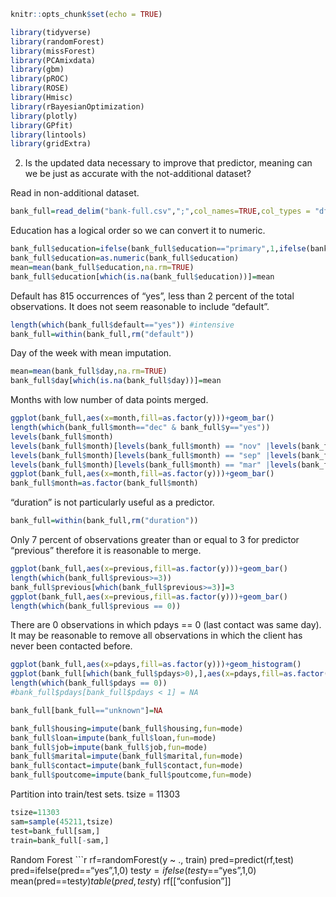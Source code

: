 ```r
knitr::opts_chunk$set(echo = TRUE)
```

```r
library(tidyverse)
library(randomForest)
library(missForest)
library(PCAmixdata)
library(gbm)
library(pROC)
library(ROSE)
library(Hmisc)
library(rBayesianOptimization)
library(plotly)
library(GPfit)
library(lintools)
library(gridExtra)
```

2. Is the updated data necessary to improve that predictor, meaning can we be just as accurate with the not-additional dataset?

Read in non-additional dataset.
```r
bank_full=read_delim("bank-full.csv",";",col_names=TRUE,col_types = "dffffdfffdfddddff")
```

Education has a logical order so we can convert it to numeric.
```r
bank_full$education=ifelse(bank_full$education=="primary",1,ifelse(bank_full$education=="secondary",2,ifelse(bank_full$education== "tertiary",3,NA)))
bank_full$education=as.numeric(bank_full$education)
mean=mean(bank_full$education,na.rm=TRUE) 
bank_full$education[which(is.na(bank_full$education))]=mean
```

Default has 815 occurrences of "yes", less than 2 percent of the total observations. It does not seem reasonable to include "default".
```r
length(which(bank_full$default=="yes")) #intensive
bank_full=within(bank_full,rm("default")) 
```
Day of the week with mean imputation.
```r
mean=mean(bank_full$day,na.rm=TRUE)
bank_full$day[which(is.na(bank_full$day))]=mean 
```

Months with low number of data points merged.
```r
ggplot(bank_full,aes(x=month,fill=as.factor(y)))+geom_bar()
length(which(bank_full$month=="dec" & bank_full$y=="yes"))
levels(bank_full$month)
levels(bank_full$month)[levels(bank_full$month) == "nov" |levels(bank_full$month) == "dec"] ="nov/dec"
levels(bank_full$month)[levels(bank_full$month) == "sep" |levels(bank_full$month) == "oct"] ="sep/oct"
levels(bank_full$month)[levels(bank_full$month) == "mar" |levels(bank_full$month) == "apr"] ="mar/apr"
ggplot(bank_full,aes(x=month,fill=as.factor(y)))+geom_bar()
bank_full$month=as.factor(bank_full$month)
```

"duration" is not particularly useful as a predictor.
```r
bank_full=within(bank_full,rm("duration"))
```

Only 7 percent of observations greater than or equal to 3 for predictor "previous" therefore it is reasonable to merge.
```r
ggplot(bank_full,aes(x=previous,fill=as.factor(y)))+geom_bar()
length(which(bank_full$previous>=3))
bank_full$previous[which(bank_full$previous>=3)]=3
ggplot(bank_full,aes(x=previous,fill=as.factor(y)))+geom_bar()
length(which(bank_full$previous == 0))
```

There are 0 observations in which pdays == 0 (last contact was same day). It may be reasonable to remove all observations in which the client has never been contacted before.
```r
ggplot(bank_full,aes(x=pdays,fill=as.factor(y)))+geom_histogram()
ggplot(bank_full[which(bank_full$pdays>0),],aes(x=pdays,fill=as.factor(y)))+geom_histogram()
length(which(bank_full$pdays == 0))
#bank_full$pdays[bank_full$pdays < 1] = NA

```


```r
bank_full[bank_full=="unknown"]=NA
```


```r
bank_full$housing=impute(bank_full$housing,fun=mode)
bank_full$loan=impute(bank_full$loan,fun=mode)
bank_full$job=impute(bank_full$job,fun=mode)
bank_full$marital=impute(bank_full$marital,fun=mode)
bank_full$contact=impute(bank_full$contact,fun=mode)
bank_full$poutcome=impute(bank_full$poutcome,fun=mode)
```

Partition into train/test sets. tsize = 11303
```r
tsize=11303
sam=sample(45211,tsize)
test=bank_full[sam,]
train=bank_full[-sam,]
```

Random Forest
```r
rf=randomForest(y ~ ., train)
pred=predict(rf,test)
pred=ifelse(pred=="yes",1,0)
test$y=ifelse(test$y=="yes",1,0)
mean(pred==test$y)
table(pred,test$y)
rf[["confusion"]]
